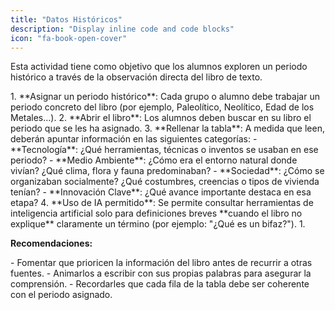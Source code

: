 ```yaml
---
title: "Datos Históricos"
description: "Display inline code and code blocks"
icon: "fa-book-open-cover"
---
```


Esta actividad tiene como objetivo que los alumnos exploren un periodo histórico a través de la observación directa del libro de texto.

<Tabs>
  <Tab title="Instrucciones">
    1. **Asignar un periodo histórico**: Cada grupo o alumno debe trabajar un periodo concreto del libro (por ejemplo, Paleolítico, Neolítico, Edad de los Metales...).
    2. **Abrir el libro**: Los alumnos deben buscar en su libro el periodo que se les ha asignado.
    3. **Rellenar la tabla**: A medida que leen, deberán apuntar información en las siguientes categorías:
       - **Tecnología**: ¿Qué herramientas, técnicas o inventos se usaban en ese periodo?
       - **Medio Ambiente**: ¿Cómo era el entorno natural donde vivían? ¿Qué clima, flora y fauna predominaban?
       - **Sociedad**: ¿Cómo se organizaban socialmente? ¿Qué costumbres, creencias o tipos de vivienda tenían?
       - **Innovación Clave**: ¿Qué avance importante destaca en esa etapa?
    4. **Uso de IA permitido**: Se permite consultar herramientas de inteligencia artificial solo para definiciones breves **cuando el libro no explique** claramente un término (por ejemplo: "¿Qué es un bifaz?").
  </Tab>
  <Tab title="Ejemplo">
    1. 
  </Tab>
</Tabs>

**Recomendaciones:**

<Info>
  - Fomentar que prioricen la información del libro antes de recurrir a otras fuentes.
  - Animarlos a escribir con sus propias palabras para asegurar la comprensión.
  - Recordarles que cada fila de la tabla debe ser coherente con el periodo asignado.
</Info>